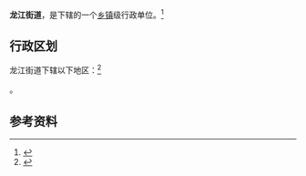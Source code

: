 {{中国乡级行政区|21/07/03/003/000}}

'''龙江街道'''，是{{PRC admin/fullname|21/07/03/003/000|3}}下辖的一个[[乡镇|乡镇]]级行政单位。<ref>{{PRC admin/ref sgc|{{PRC admin/parent|21/07/03/003/000}}}}</ref>

== 行政区划 ==

龙江街道下辖以下地区：<ref>{{PRC admin/ref sgc|21/07/03/003/000}}</ref>

{{PRC admin/children|21/07/03/003/000}}。

== 参考资料 ==

{{reflist}}

{{行政区划小作品}}
{{PRC admin/navcat|21/07/03/003/000}}